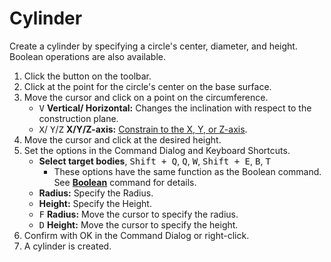 
# Cylinder

<Reference shortcut='Shift + C' command='Cylinder' button='Toolbar' />

Create a cylinder by specifying a circle's center, diameter, and height. Boolean operations are also available.

1. Click the button <ButtonIcon type="button-cylinder" /> on the toolbar.
2. Click at the point for the circle's center on the base surface.
3. Move the cursor and click on a point on the circumference.
   - <kbd>V</kbd> **Vertical/ Horizontal:** Changes the inclination with respect to the construction plane.
   - <kbd>X</kbd>/ <kbd>Y</kbd>/<kbd>Z</kbd> **X/Y/Z-axis:** [Constrain to the X, Y, or Z-axis](./sketching-essentials#constrain-to-an-axis).
4. Move the cursor and click at the desired height.
5. Set the options in the Command Dialog and Keyboard Shortcuts.
   - **Select target bodies**, <kbd>Shift + Q</kbd>, <kbd>Q</kbd>, <kbd>W</kbd>, <kbd>Shift + E</kbd>, <kbd>B</kbd>, <kbd>T</kbd>
      - These options have the same function as the Boolean command. See [**Boolean**](../solid/boolean) command for details.
   - **Radius:** Specify the Radius.
   - **Height:** Specify the Height.
   - <kbd>F</kbd> **Radius:** Move the cursor to specify the radius.
   - <kbd>D</kbd> **Height:** Move the cursor to specify the height.
6. Confirm with OK in the Command Dialog or right-click.
7. A cylinder is created.


<VideoPlayer fileName="cylinder"/>
















